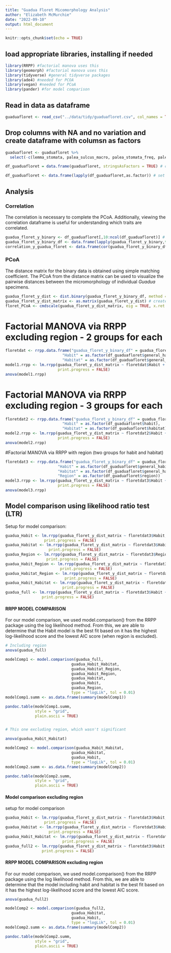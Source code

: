 ```yaml
---
title: "Guadua Floret Micomorphology Analysis"
author: "Elizabeth McMurchie"
date: "2022-09-10"
output: html_document
---
```


```r
knitr::opts_chunk$set(echo = TRUE)
```


## load appropriate libraries, installing if needed
```r
library(RRPP) #factorial manova uses this 
library(geomorph) #factorial manova uses this
library(tidyverse) #general tidyverse packages
library(ade4) #needed for PCOA
library(vegan) #needed for PCoA
library(pander) #for model comparison
```

## Read in data as dataframe
```r
guaduafloret <- read_csv("../data/tidy/guaduafloret.csv", col_names = TRUE, na = "x")
```
## Drop columns with NA and no variation and create dataframe with columsn as factors
```r
guaduafloret <- guaduafloret %>%
  select(-c(lemma_stomata, palea_sulcus_macro, palea_stomata_freq, palea_subsidiary_triangular, palea_subsidiary_dome, palea_subsidiary_parallel)) # remove columns with NA or no variation

df_guaduafloret = data.frame(guaduafloret, stringsAsFactors = TRUE) # create dataframe

df_guaduafloret <- data.frame(lapply(df_guaduafloret,as.factor)) # set columns as factors

```

## Analysis

### Correlation
The correlation is necessary to complete the PCoA. Additionally, viewing the correlation dataframe is useful for understanding which traits are correlated.
```r
guadua_floret_y_binary <- df_guaduafloret[,10:ncol(df_guaduafloret)] # reads in the binary data only 
guadua_floret_y_binary_df <- data.frame(lapply(guadua_floret_y_binary,function(x) as.numeric(levels(x))[x]))
correlation_y_guadua_floret <- data.frame(cor(guadua_floret_y_binary_df)) #calculated the correlation of the Y values
```

### PCoA 
The distance matrix for the binary data is obtained using simple matching coefficient. The PCoA from the distance matrix can be used to visualize the pairwise distances between the micromorphology of individual *Guadua* specimens.
```r
guadua_floret_y_dist <- dist.binary(guadua_floret_y_binary_df, method = 2, diag = FALSE, upper = FALSE) # convert to distances using simple matching coefficient
guadua_floret_y_dist_matrix <- as.matrix(guadua_floret_y_dist) # create matrix using simple matching distances
floret_PCoA <- cmdscale(guadua_floret_y_dist_matrix, eig = TRUE, x.ret = TRUE, list. = TRUE) #from vegan - run PcoA
```

# Factorial MANOVA via RRPP excluding region - 2 groups for each
```r
floretdat <- rrpp.data.frame("guadua_floret_y_binary_df" = guadua_floret_y_binary_df,
                         "Habit" = as.factor(df_guaduafloret$general_habit),
                         "Habitat" = as.factor(df_guaduafloret$general_habitat)) 
model1.rrpp <- lm.rrpp(guadua_floret_y_dist_matrix ~ floretdat$Habit + floretdat$Habitat, 
                       print.progress = FALSE)
anova(model1.rrpp)
```

# Factorial MANOVA via RRPP excluding region - 3 groups for each 
```r
floretdat2 <- rrpp.data.frame("guadua_floret_y_binary_df" = guadua_floret_y_binary_df,
                         "Habit" = as.factor(df_guaduafloret$habit),
                         "Habitat" = as.factor(df_guaduafloret$habitat)) 
model2.rrpp <- lm.rrpp(guadua_floret_y_dist_matrix ~ floretdat2$Habit + floretdat2$Habitat, 
                       print.progress = FALSE)
anova(model2.rrpp)

```

#Factorial MANOVA via RRPP with region (two groups for habit and habitat)
```r
floretdat3 <- rrpp.data.frame("guadua_floret_y_binary_df" = guadua_floret_y_binary_df,
                       "Habit" = as.factor(df_guaduafloret$general_habit),
                       "Habitat" = as.factor(df_guaduafloret$general_habitat),
                       "Region" = as.factor(df_guaduafloret$region)) 
model3.rrpp <- lm.rrpp(guadua_floret_y_dist_matrix ~ floretdat3$Habit + floretdat3$Habitat + floretdat3$Region,  
                       print.progress = FALSE)
anova(model3.rrpp)

```

## Model comparison using likelihood ratio test (LTR)

Setup for model comparison:
```r
guadua_Habit <- lm.rrpp(guadua_floret_y_dist_matrix ~ floretdat3$Habit, 
                 print.progress = FALSE)
guadua_Habitat <- lm.rrpp(guadua_floret_y_dist_matrix ~ floretdat3$Habitat, 
                   print.progress = FALSE)
guadua_Region <- lm.rrpp(guadua_floret_y_dist_matrix ~ floretdat3$Region, 
                  print.progress = FALSE)
guadua_Habit_Region <- lm.rrpp(guadua_floret_y_dist_matrix ~ floretdat3$Habit + floretdat3$Region, 
                        print.progress = FALSE)
guadua_Habitat_Region <- lm.rrpp(guadua_floret_y_dist_matrix ~ floretdat3$Habitat + floretdat3$Region,
                          print.progress = FALSE)
guadua_Habit_Habitat <- lm.rrpp(guadua_floret_y_dist_matrix ~ floretdat3$Habit + floretdat3$Habitat,
                         print.progress = FALSE)
guadua_full <- lm.rrpp(guadua_floret_y_dist_matrix ~ floretdat3$Habit + floretdat3$Habitat + floretdat3$Region, 
                print.progress = FALSE)
```

#### RRPP MODEL COMPARISON 
For our model comparison, we used model.comparison() from the RRPP package using the log likelihood method. From this, we are able to determine that the Habit model is the best fit based on it has the highest log-likelihood score and the lowest AIC score (when region is excluded). 
```r
# Including region
anova(guadua_full)

modelComp1 <- model.comparison(guadua_full, 
                             guadua_Habit_Habitat,
                             guadua_Habitat_Region, 
                             guadua_Habit_Region, 
                             guadua_Habitat, 
                             guadua_Habit, 
                             guadua_Region,
                             type = "logLik", tol = 0.01)
modelComp1.summ <- as.data.frame(summary(modelComp1))

pandoc.table(modelComp1.summ,
             style = "grid", 
             plain.ascii = TRUE)


# This one excluding region, which wasn't significant 

anova(guadua_Habit_Habitat)

modelComp2 <- model.comparison(guadua_Habit_Habitat,
                             guadua_Habitat, 
                             guadua_Habit, 
                             type = "logLik", tol = 0.01)
modelComp2.summ <- as.data.frame(summary(modelComp2))

pandoc.table(modelComp2.summ,
             style = "grid", 
             plain.ascii = TRUE)
```

#### Model comparison excluding region

setup for model comparison
```r
guadua_Habit <- lm.rrpp(guadua_floret_y_dist_matrix ~ floretdat3$Habit, 
                 print.progress = FALSE)
guadua_Habitat <- lm.rrpp(guadua_floret_y_dist_matrix ~ floretdat3$Habitat, 
                   print.progress = FALSE)
guadua_Habit_Habitat <- lm.rrpp(guadua_floret_y_dist_matrix ~ floretdat3$Habit + floretdat3$Habitat,
                         print.progress = FALSE)
guadua_full2 <- lm.rrpp(guadua_floret_y_dist_matrix ~ floretdat3$Habit + floretdat3$Habitat, 
                print.progress = FALSE)


```
#### RRPP MODEL COMPARISON excluding region
For our model comparison, we used model.comparison() from the RRPP package using the log likelihood method. From this, we are able to determine that the model including habit and habitat is the best fit based on it has the highest log-likelihood score and the lowest AIC score. 
```r
anova(guadua_full2)

modelComp2 <- model.comparison(guadua_full2, 
                             guadua_Habitat, 
                             guadua_Habit, 
                             type = "logLik", tol = 0.01)
modelComp2.summ <- as.data.frame(summary(modelComp2))

pandoc.table(modelComp2.summ,
             style = "grid", 
             plain.ascii = TRUE)
```
